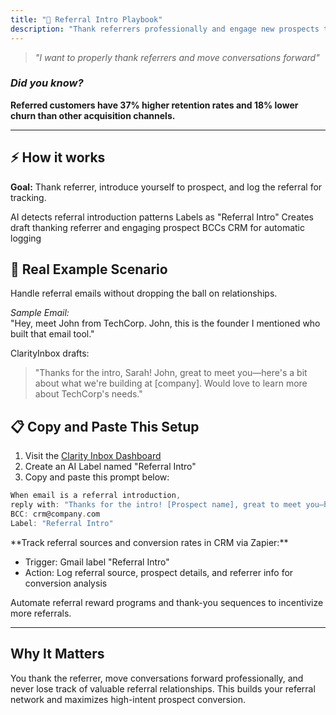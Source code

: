 ```yaml
---
title: "🎯 Referral Intro Playbook"
description: "Thank referrers professionally and engage new prospects to maximize referral conversion rates."
---
```


> _"I want to properly thank referrers and move conversations forward"_

### _Did you know?_

**Referred customers have 37% higher retention rates and 18% lower churn than other acquisition channels.**

---

## ⚡️ How it works

**Goal:** Thank referrer, introduce yourself to prospect, and log the referral for tracking.

<Steps>
  <Step title="First Step">
    AI detects referral introduction patterns
  </Step>
  <Step title="Second Step">
    Labels as "Referral Intro"
  </Step>
  <Step title="Third Step">
    Creates draft thanking referrer and engaging prospect
  </Step>
  <Step title="Fourth Step">
    BCCs CRM for automatic logging
  </Step>
</Steps>

## 🔮 Real Example Scenario

Handle referral emails without dropping the ball on relationships.

_Sample Email:_\
"Hey, meet John from TechCorp. John, this is the founder I mentioned who built that email tool."

ClarityInbox drafts:

> "Thanks for the intro, Sarah! John, great to meet you—here's a bit about what we're building at [company]. Would love to learn more about TechCorp's needs."

## 📋 Copy and Paste This Setup

1. Visit the [Clarity Inbox Dashboard](https://app.clarityinbox.com/dashboard)
2. Create an AI Label named "Referral Intro"
3. Copy and paste this prompt below:

<CodeGroup>

```c Copy & Edit Prompt
When email is a referral introduction, 
reply with: "Thanks for the intro! [Prospect name], great to meet you—here's what we do: [brief description]. Would love to learn about your needs." 
BCC: crm@company.com 
Label: "Referral Intro"
```

</CodeGroup>

<Accordion title="Advanced: Referral Tracking">
  **Track referral sources and conversion rates in CRM via Zapier:**

  - Trigger: Gmail label "Referral Intro"
  - Action: Log referral source, prospect details, and referrer info for conversion analysis
</Accordion>

<Accordion title="Future Enhancement">
  Automate referral reward programs and thank-you sequences to incentivize more referrals.
</Accordion>

---

## Why It Matters

You thank the referrer, move conversations forward professionally, and never lose track of valuable referral relationships. This builds your referral network and maximizes high-intent prospect conversion.